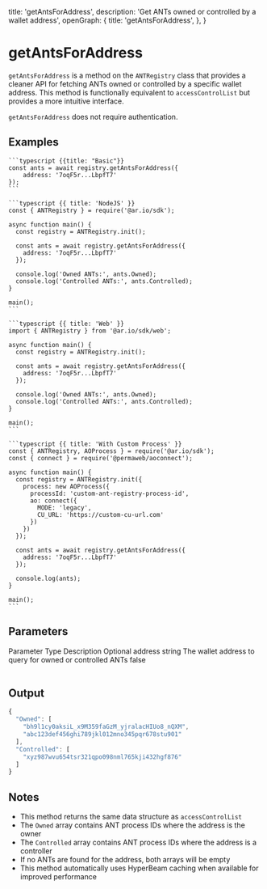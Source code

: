 
  title: 'getAntsForAddress',
  description: 'Get ANTs owned or controlled by a wallet address',
  openGraph: {
    title: 'getAntsForAddress',
  },
}

# getAntsForAddress

`getAntsForAddress` is a method on the `ANTRegistry` class that provides a cleaner API for fetching ANTs owned or controlled by a specific wallet address. This method is functionally equivalent to `accessControlList` but provides a more intuitive interface.

`getAntsForAddress` does not require authentication.

## Examples

<CodeGroup title="getAntsForAddress">

    ```typescript {{title: "Basic"}}
    const ants = await registry.getAntsForAddress({
        address: '7oqF5r...LbpfT7'
    });
    ```

    ```typescript {{ title: 'NodeJS' }}
    const { ANTRegistry } = require('@ar.io/sdk');

    async function main() {
      const registry = ANTRegistry.init();

      const ants = await registry.getAntsForAddress({
        address: '7oqF5r...LbpfT7'
      });

      console.log('Owned ANTs:', ants.Owned);
      console.log('Controlled ANTs:', ants.Controlled);
    }

    main();
    ```

    ```typescript {{ title: 'Web' }}
    import { ANTRegistry } from '@ar.io/sdk/web';

    async function main() {
      const registry = ANTRegistry.init();

      const ants = await registry.getAntsForAddress({
        address: '7oqF5r...LbpfT7'
      });

      console.log('Owned ANTs:', ants.Owned);
      console.log('Controlled ANTs:', ants.Controlled);
    }

    main();
    ```

    ```typescript {{ title: 'With Custom Process' }}
    const { ANTRegistry, AOProcess } = require('@ar.io/sdk');
    const { connect } = require('@permaweb/aoconnect');

    async function main() {
      const registry = ANTRegistry.init({
        process: new AOProcess({
          processId: 'custom-ant-registry-process-id',
          ao: connect({
            MODE: 'legacy',
            CU_URL: 'https://custom-cu-url.com'
          })
        })
      });

      const ants = await registry.getAntsForAddress({
        address: '7oqF5r...LbpfT7'
      });

      console.log(ants);
    }

    main();
    ```

</CodeGroup>

## Parameters

<Table>
  <Table.Head>
    <Table.Row>
      <Table.Header>Parameter</Table.Header>
      <Table.Header>Type</Table.Header>
      <Table.Header>Description</Table.Header>
      <Table.Header>Optional</Table.Header>
    </Table.Row>
  </Table.Head>
  <Table.Body>
    <Table.Row>
      <Table.Cell className="font-semibold">address</Table.Cell>
      <Table.Cell>string</Table.Cell>
      <Table.Cell>
        The wallet address to query for owned or controlled ANTs
      </Table.Cell>
      <Table.Cell>false</Table.Cell>
    </Table.Row>
  </Table.Body>
</Table>

## Output

```js
{
  "Owned": [
    "bh9l1cy0aksiL_x9M359faGzM_yjralacHIUo8_nQXM",
    "abc123def456ghi789jkl012mno345pqr678stu901"
  ],
  "Controlled": [
    "xyz987wvu654tsr321qpo098nml765kji432hgf876"
  ]
}
```

## Notes

- This method returns the same data structure as `accessControlList`
- The `Owned` array contains ANT process IDs where the address is the owner
- The `Controlled` array contains ANT process IDs where the address is a controller
- If no ANTs are found for the address, both arrays will be empty
- This method automatically uses HyperBeam caching when available for improved performance
